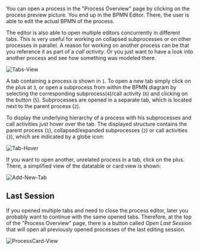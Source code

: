 You can open a process in the "Process Overview" page by clicking on the process preview picture.
You end up in the BPMN Editor.
There, the user is able to edit the actual BPMN of the process.

The editor is also able to open multiple editors concurrently in different tabs.
This is very useful for working on collapsed subprocesses or on other processes in parallel.
A reason for working on another process can be that you reference it as part of a _call activity_.
Or you just want to have a look into another process and see how something was modeled there.

![Tabs-View](/docs/images/user-guide/process-editor/tabs-view.png?width=1000px&classes=border)

A tab containing a process is shown in `1`.
To open a new tab simply click on the plus at `3`, or open a subprocess from within the BPMN diagram by selecting the corresponding subprocess(`4`)/call activity (`6`) and clicking on the button (`5`).
Subprocesses are opened in a separate tab, which is located next to the parent process (`2`).

To display the underlying hierarchy of a process with his subprocesses and call activities just hover over the tab.
The displayed structure contains the parent process (`1`), collapsed/expanded subprocesses (`2`) or call activities (`3`), which are indicated by a globe icon:

![Tab-Hover](/docs/images/user-guide/process-editor/tabs-hover-tab.png?width=1000px&classes=border)

If you want to open another, unrelated process in a tab, click on the plus.
There, a simplified view of the datatable or card view is shown:

![Add-New-Tab](/docs/images/user-guide/process-editor/tabs-add-new.png?width=1000px&classes=border)

## Last Session

If you opened multiple tabs and need to close the process editor, later you probably want to continue with the same opened tabs.
Therefore, at the top of the "Process Overview" page, there is a button called _Open Last Session_ that will open all previously opened processes of the last editing session.

![ProcessCard-View](/docs/images/user-guide/process-editor/Process-Card-View.png?width=1000px&classes=border)
